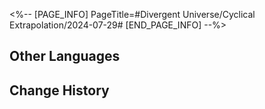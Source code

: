 <%-- [PAGE_INFO]
PageTitle=#Divergent Universe/Cyclical Extrapolation/2024-07-29#
[END_PAGE_INFO] --%>
{{Event
|name              = Cyclical Extrapolation: Sinking Into the Self
|image             = Event Cyclical Extrapolation Sinking Into the Self.png
|type              = Cyclical Extrapolation
|time_known        = yes
|time_start        = 2024-07-29 04:00:00
|time_end          = 2024-08-05 03:59:59
}}

{{Cyclical Extrapolation
|boons      = 
|curios     = Delicious Marimo Candy
|equations  = Borisin;; Eternal Stranger;; Houyhnhnm
|trailblaze = 
|rewards    = Relic Remains*30; Lost Crystal*3
|boss_1_1   = Frigid Prowler; Stormbringer; Senior Staff: Team Leader; Dreamjolt Troupe's Beyond Overcooked; Dreamjolt Troupe's Sweet Gorilla
|boss_1_2   = Disciples of Sanctus Medicus: Shape Shifter (Bug); The Ascended (Bug); Abundance Sprite: Malefic Ape (Bug); Senior Staff: Team Leader (Bug); Aurumaton Spectral Envoy (Bug); Dreamjolt Troupe's Beyond Overcooked (Bug); Dreamjolt Troupe's Sweet Gorilla (Bug); "Past Confined and Caged" (Bug); "Tomorrow in Harmonious Chords" (Bug); "Present Inebriated in Revelry" (Bug)
|boss_2_1   = Frigid Prowler (Bug); Stormbringer (Bug); Senior Staff: Team Leader (Bug); Dreamjolt Troupe's Beyond Overcooked (Bug); Dreamjolt Troupe's Sweet Gorilla (Bug)
|boss_2_2   = Svarog (Complete); Stellaron Hunter: Kafka (Complete); Abundant Ebon Deer (Complete); Cloud Knight Lieutenant: Yanqing (Complete); Memory Zone Meme "Something Unto Death" (Complete)
|boss_3     = Cirrus (Complete)
|rules      = You will not obtain Equations or Weighted Curios after achieving victory in Boss Domain; Obtain this week's Preset Constructs upon entering the first plane
|root       = Divergent Universe: The Human Comedy
}}

==Other Languages==
{{Other Languages
|en   = Cyclical Extrapolation: Sinking Into the Self
|zhs  = 周期演算：自我沉沦
|zht  = 週期演算：自我沉淪
|ja   = 周期演算：自我の沈淪
|ko   = 주기 연산: 자기 몰락
|es   = Cálculo periódico: Caída en el ego
|fr   = Calcul cyclique&nbsp;: Abandon de soi
|ru   = Цикличное вычисление: Вглубь себя
|th   = การคำนวณแบบรอบ: จมดิ่งสู่ตัวตน
|vi   = Ngoại Suy Chu Kỳ: Tự Ngã Trầm Luân
|de   = Zyklische Berechnung: Versinken im Selbst
|id   = Kalkulasi Siklus: Kejatuhan Diri
|pt   = Extrapolação Cíclica: Afundando em Si
}}

==Change History==
{{Change History|2.3}}